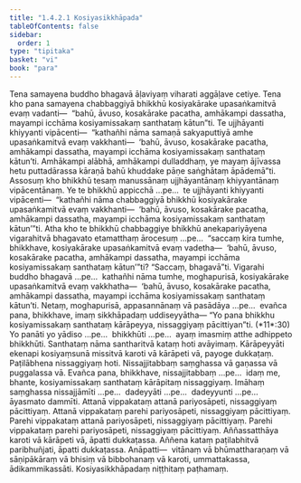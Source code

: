 ```yaml
---
title: "1.4.2.1 Kosiyasikkhāpada"
tableOfContents: false
sidebar:
  order: 1
type: "tipitaka"
basket: "vi"
book: "para"
---
```



<DynamicBreadcrumb />

<Division number="542" book="para">

<Paragraph number="2098" book="para">
Tena samayena buddho bhagavā āḷaviyaṃ viharati aggāḷave cetiye. Tena kho pana samayena chabbaggiyā bhikkhū kosiyakārake upasaṅkamitvā evaṃ vadanti—  “bahū, āvuso, kosakārake pacatha, amhākampi dassatha, mayampi icchāma kosiyamissakaṃ santhataṃ kātun”ti. Te ujjhāyanti khiyyanti vipācenti—  “kathañhi nāma samaṇā sakyaputtiyā amhe upasaṅkamitvā evaṃ vakkhanti—  ‘bahū, āvuso, kosakārake pacatha, amhākampi dassatha, mayampi icchāma kosiyamissakaṃ santhataṃ kātun’ti. Amhākampi alābhā, amhākampi dulladdhaṃ, ye mayaṃ ājīvassa hetu puttadārassa kāraṇā bahū khuddake pāṇe saṅghātaṃ āpādemā”ti.
</Paragraph>

<Paragraph number="2099" book="para">
Assosuṃ kho bhikkhū tesaṃ manussānaṃ ujjhāyantānaṃ khiyyantānaṃ vipācentānaṃ. Ye te bhikkhū appicchā …pe…  te ujjhāyanti khiyyanti vipācenti—  “kathañhi nāma chabbaggiyā bhikkhū kosiyakārake upasaṅkamitvā evaṃ vakkhanti—  ‘bahū, āvuso, kosakārake pacatha, amhākampi dassatha, mayampi icchāma kosiyamissakaṃ santhataṃ kātun’”ti.
</Paragraph>

<Paragraph number="2100" book="para">
Atha kho te bhikkhū chabbaggiye bhikkhū anekapariyāyena vigarahitvā bhagavato etamatthaṃ ārocesuṃ …pe…  “saccaṃ kira tumhe, bhikkhave, kosiyakārake upasaṅkamitvā evaṃ vadetha—  ‘bahū, āvuso, kosakārake pacatha, amhākampi dassatha, mayampi icchāma kosiyamissakaṃ santhataṃ kātun’”ti? “Saccaṃ, bhagavā”ti. Vigarahi buddho bhagavā …pe…  kathañhi nāma tumhe, moghapurisā, kosiyakārake upasaṅkamitvā evaṃ vakkhatha—  ‘bahū, āvuso, kosakārake pacatha, amhākampi dassatha, mayampi icchāma kosiyamissakaṃ santhataṃ kātun’ti. Netaṃ, moghapurisā, appasannānaṃ vā pasādāya …pe…  evañca pana, bhikkhave, imaṃ sikkhāpadaṃ uddiseyyātha—
</Paragraph>

</Division>
<Division number="543" book="para">

<Paragraph number="2101" book="para">
<Emphasis>“Yo pana bhikkhu kosiyamissakaṃ santhataṃ kārāpeyya, nissaggiyaṃ pācittiyan”</Emphasis>ti. (*11*:<Emphasis>30</Emphasis>)
</Paragraph>

</Division>
<Division number="544" book="para">

<Paragraph number="2102" book="para">
<Emphasis>Yo panā</Emphasis>ti yo yādiso …pe…  <Emphasis>bhikkhū</Emphasis>ti …pe…  ayaṃ imasmiṃ atthe adhippeto bhikkhūti.
</Paragraph>

<Paragraph number="2103" book="para">
<Emphasis>Santhataṃ</Emphasis> nāma santharitvā kataṃ hoti avāyimaṃ.
</Paragraph>

<Paragraph number="2104" book="para">
<Emphasis>Kārāpeyyā</Emphasis>ti ekenapi kosiyaṃsunā missitvā karoti vā kārāpeti vā, payoge dukkaṭaṃ. Paṭilābhena nissaggiyaṃ hoti. Nissajjitabbaṃ saṃghassa vā gaṇassa vā puggalassa vā. Evañca pana, bhikkhave, nissajjitabbaṃ …pe…  idaṃ me, bhante, kosiyamissakaṃ santhataṃ kārāpitaṃ nissaggiyaṃ. Imāhaṃ saṃghassa nissajjāmīti …pe…  dadeyyāti …pe…  dadeyyunti …pe…  āyasmato dammīti.
</Paragraph>

</Division>
<Division number="545" book="para">

<Paragraph number="2105" book="para">
Attanā vippakataṃ attanā pariyosāpeti, nissaggiyaṃ pācittiyaṃ. Attanā vippakataṃ parehi pariyosāpeti, nissaggiyaṃ pācittiyaṃ. Parehi vippakataṃ attanā pariyosāpeti, nissaggiyaṃ pācittiyaṃ. Parehi vippakataṃ parehi pariyosāpeti, nissaggiyaṃ pācittiyaṃ.
</Paragraph>

<Paragraph number="2106" book="para">
Aññassatthāya karoti vā kārāpeti vā, āpatti dukkaṭassa. Aññena kataṃ paṭilabhitvā paribhuñjati, āpatti dukkaṭassa.
</Paragraph>

</Division>
<Division number="546" book="para">

<Paragraph number="2107" book="para">
Anāpatti—  vitānaṃ vā bhūmattharaṇaṃ vā sāṇipākāraṃ vā bhisiṃ vā bibbohanaṃ vā karoti, ummattakassa, ādikammikassāti.

</Paragraph>
</Division>

<Paragraph number="2108" type="center" book="para">
Kosiyasikkhāpadaṃ niṭṭhitaṃ paṭhamaṃ.
</Paragraph>